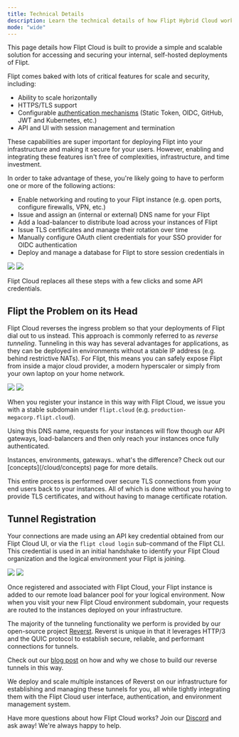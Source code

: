 ```yaml
---
title: Technical Details
description: Learn the technical details of how Flipt Hybrid Cloud works
mode: "wide"
---
```


This page details how Flipt Cloud is built to provide a simple and scalable solution for accessing and securing your internal, self-hosted deployments of Flipt.

Flipt comes baked with lots of critical features for scale and security, including:

- Ability to scale horizontally
- HTTPS/TLS support
- Configurable [authentication mechanisms](/configuration/authentication) (Static Token, OIDC, GitHub, JWT and Kubernetes, etc.)
- API and UI with session management and termination

These capabilities are super important for deploying Flipt into your infrastructure and making it secure for your users.
However, enabling and integrating these features isn't free of complexities, infrastructure, and time investment.

In order to take advantage of these, you're likely going to have to perform one or more of the following actions:

- Enable networking and routing to your Flipt instance (e.g. open ports, configure firewalls, VPN, etc.)
- Issue and assign an (internal or external) DNS name for your Flipt
- Add a load-balancer to distribute load across your instances of Flipt
- Issue TLS certificates and manage their rotation over time
- Manually configure OAuth client credentials for your SSO provider for OIDC authentication
- Deploy and manage a database for Flipt to store session credentials in

<img
  className="block dark:hidden"
  src="/images/cloud/architecture/common-infrastructure-light.svg"
/>
<img
  className="hidden dark:block"
  src="/images/cloud/architecture/common-infrastructure-dark.svg"
/>

Flipt Cloud replaces all these steps with a few clicks and some API credentials.

## Flipt the Problem on its Head

Flipt Cloud reverses the ingress problem so that your deployments of Flipt dial out to us instead.
This approach is commonly referred to as _reverse tunneling_.
Tunneling in this way has several advantages for applications, as they can be deployed in environments without a stable IP address (e.g. behind restrictive NATs).
For Flipt, this means you can safely expose Flipt from inside a major cloud provider, a modern hyperscaler or simply from your own laptop on your home network.

<img
  className="block dark:hidden"
  src="/images/cloud/architecture/architecture-overview-light.svg"
/>
<img
  className="hidden dark:block"
  src="/images/cloud/architecture/architecture-overview-dark.svg"
/>

When you register your instance in this way with Flipt Cloud, we issue you with a stable subdomain under `flipt.cloud` (e.g. `production-megacorp.flipt.cloud`).

Using this DNS name, requests for your instances will flow though our API gateways, load-balancers and then only reach your instances once fully authenticated.

<Info>
  Instances, environments, gateways.. what's the difference? Check out our
  [concepts](/cloud/concepts) page for more details.
</Info>

This entire process is performed over secure TLS connections from your end users back to your instances.
All of which is done without you having to provide TLS certificates, and without having to manage certificate rotation.

## Tunnel Registration

Your connections are made using an API key credential obtained from our Flipt Cloud UI, or via the `flipt cloud login` sub-command of the Flipt CLI.
This credential is used in an initial handshake to identify your Flipt Cloud organization and the logical environment your Flipt is joining.

<img
  className="block dark:hidden"
  src="/images/cloud/architecture/handshake-light.svg"
/>
<img
  className="hidden dark:block"
  src="/images/cloud/architecture/handshake-dark.svg"
/>

Once registered and associated with Flipt Cloud, your Flipt instance is added to our remote load balancer pool for your logical environment.
Now when you visit your new Flipt Cloud environment subdomain, your requests are routed to the instances deployed on your infrastructure.

The majority of the tunneling functionality we perform is provided by our open-source project [Reverst](https://github.com/flipt-io/reverst).
Reverst is unique in that it leverages HTTP/3 and the QUIC protocol to establish secure, reliable, and performant connections for tunnels.

Check out our [blog post](https://blog.flipt.io/so-we-built-reverst) on how and why we chose to build our reverse tunnels in this way.

We deploy and scale multiple instances of Reverst on our infrastructure for establishing and managing these tunnels for you, all while tightly integrating them with the Flipt Cloud user interface, authentication, and environment management system.

Have more questions about how Flipt Cloud works? Join our [Discord](https://flipt.io/discord) and ask away! We're always happy to help.
